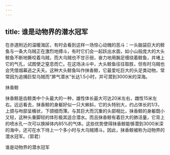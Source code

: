 ```yaml
---
---
---
```

title: 谁是动物界的潜水冠军
---




在赤道附近的温暖海区，有时会看到这样一场惊心动魄的恶斗：一头脑袋巨大的鲸鱼与一条大乌贼正在激烈地搏斗，有时它们会一起跃出水面，如小山般庞大的大头鲸鱼不断地撕咬着乌贼，而大乌贼也不甘示弱，奋力地用腕足缠绕着鲸鱼，并堵上它的气孔，试图使之窒息而亡。在这场决斗中，大头鲸鱼往往取胜，但有时乌贼也会凭借烟幕逃之夭夭。这种大头鲸鱼叫作抹香鲸，它最爱吃巨大的头足类动物，常常因为追捕巨型乌贼而“屏气潜水”长达1.5小时，并可潜到3000米的深海。

抹香鲸



抹香鲸是齿鲸类中个头最大的一种，雄性体长最大可达20米左右，雌性15米左右。远远看去，抹香鲸的身躯好似一只大蝌蚪，它的头特别大，约占体长的1/3，上颌与吻部呈桶状，下颌细而薄。与其巨大而沉重的头部相比，抹香鲸的身躯既小又轻，这种头重脚轻的体形极其适合潜水。而且抹香鲸有着巨大的肺活量，它背上的喷水孔一次可以换掉体内85%的气体。这些优势使得抹香鲸能够潜到3000米深的海中，还可在水下待上一个多小时与大乌贼搏斗。因此，抹香鲸被称为动物界的潜水冠军。（郭君）

谁是动物界的潜水冠军